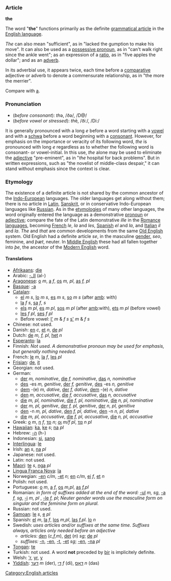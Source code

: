 ===Article===
'''the''' 

The word "'''the'''" functions primarily as the definite [[w:grammatical article|grammatical article]] in  the [[w:English language|English language]].  

''The''  can also mean "sufficient", as in "lacked the gumption to make his move".  It can also be used as a [[w:possessive pronoun|possessive pronoun]], as in "can't walk right since the ankle went"; as an expression of a [[w:ratio|ratio]], as in "five apples the dollar"; and as an [[w:adverb|adverb]].

In its adverbial use, it appears twice, each time before a [[w:comparative|comparative]] adjective or adverb to denote a commensurate relationship, as in "the more the merrier".

Compare with [[a]].

===Pronunciation===
*(''before consonant''): <i>th</i>ə, /ðə/, /D@/
*(''before vowel or stressed''): <i>th</i>ē, /ðiː/, /Di:/

It is generally pronounced with a long ''e'' before a word starting with a [[w:vowel|vowel]] and with a [[w:schwa|schwa]] before a word beginning with a [[w:consonant|consonant]]. However, for emphasis on the importance or veracity of its following word, ''the'' is pronounced with long ''e'' regardless as to whether the following word is consonant- or vowel-initial. In this use, ''the'' alone may be used to eliminate the [[w:adjective|adjective]] "pre-eminent", as in "''the'' hospital for back problems".  But in written expressions, such as "the novelist of middle-class despair," it can stand without emphasis since the context is clear.  

===Etymology===

The existence of a definite article is not shared by the common ancestor of the  [[w:Indo-European|Indo-European]] languages.  The older languages get along without them; there is no article in [[w:Latin|Latin]], [[w:Sanskrit|Sanskrit]], or in conservative Indo-European languages like [[w:Russian language|Russian]].  As in the [[w:etymology|etymologies]] of many other languages, the word originally entered the language as a demonstrative [[w:pronoun|pronoun]] or [[w:adjective|adjective]]; compare the fate of the Latin demonstrative ''ille'' in the [[w:Romance languages|Romance languages]], becoming [[French language|French]] ''le'', ''la'' and ''les'', [[Spanish language|Spanish]] ''el'' and ''la'', and [[Italian language|Italian]] ''il'' and ''la''.  ''The'' and ''that'' are common developments from the same [[w:Old English|Old English]] system.  Old English had a definite article ''se'', in the masculine [[w:grammatical gender|gender]], ''seo'', feminine, and ''&thorn;&aelig;t'', neuter.  In [[w:Middle English|Middle English]] these had all fallen together into ''&thorn;e'', the ancestor of the [[w:Modern English|Modern English]] word.  

====Translations====
*[[Afrikaans]]: [[die]]
*Arabic: [[-ال]] (al-)
*[[Aragonese]]: [[o]] ''m'', [[a]] ''f'', [[os]] ''m, pl'', [[as]] ''f, pl''
*[[Basque]]: [[-a]]
*[[Catalan]]:
**[[el]] ''m'' ''s'', [[lo]] ''m'' ''s'', [[es]] ''m'' ''s'', [[so]] ''m'' ''s'' (after [[amb]]: with)
**[[la]] ''f'' ''s'', [[sa]] ''f'', ''s''
**[[els]] ''m'' ''pl'', [[es]] ''m'' ''pl'', [[sos]] ''m'' ''pl'' (after [[amb]]:with), [[ets]] ''m'' ''pl'' (before vowel)
**[[les]] ''f'' ''pl'', [[ses]] ''f'' ''pl''
**Before vowel: [[l']] ''m'' & ''f'' ''s'' [[s']] ''m'' & ''f'' ''s''
*Chinese: not used.
*Danish: [[en]] ''c'', [[et]] ''n'', [[de]] ''pl''
*Dutch: [[de]] ''m, f, pl'', [[het]] ''n''
*[[Esperanto]]: [[la]]
*Finnish: ''Not used. A demonstrative pronoun may be used for emphasis, but generally nothing needed.''
*French: [[le]] ''m'', [[la]] ''f'', [[les]] ''pl''
*[[Frisian]]: [[de]], [[it]]
*Georgian: not used.
*German: 
**[[der]] ''m, nominative'', [[die]] ''f, nominative'', [[das]] ''n, nominative''
**[[des]] -es ''m, genitive'', [[der]] ''f, genitive'', [[des]] -es ''n, genitive''
**[[dem]] -(e) ''m, dative'', [[der]]  ''f, dative'', [[dem]] -(e) ''n, dative''
**[[den]] ''m, accusative'', [[die]] ''f, accusative'', [[das]] ''n, accusative''
**[[die]] ''m, pl, nominative'', [[die]] ''f, pl, nominative'', [[die]] ''n, pl, nominative''
**[[der]] ''m, pl, genitive'', [[der]] ''f, pl, genitive'', [[der]] ''n, pl, genitive''
**[[den]] -n ''m, pl, dative'', [[den]]  ''f, pl, dative'', [[den]] -n ''n, pl, dative''
**[[die]] ''m, pl, accusative'', [[die]] ''f, pl, accusative'', [[die]] ''n, pl, accusative''
*Greek: [[ο]] ''m'', [[η]] ''f'', [[το]] ''n''; [[οι]] ''m/f pl'', [[τα]] ''n pl''
*[[Hawaiian]]: [[ka]], [[ke]] ''s''; [[na]] ''pl''
*Hebrew: [[-ה]] (h-)
*Indonesian: [[si]], [[sang]]
*[[Interlingua]]: [[le]]
*Irish: [[an]] ''s'', [[na]] ''pl''
*Japanese: not used.
*Latin: not used.
*[[Maori]]: [[te]] ''s'', [[nga]] ''pl''
*[[Lingua Franca Nova]]: [[la]]
*Norwegian: [[-en]] ''c/m'', [[-et]] ''n''; [[en]] ''c/m'', [[ei]] ''f'', [[et]] ''n''
*Polish: not used.
*Portuguese: [[o]] ''m'', [[a]] ''f'', [[os]] ''m,pl'', [[as]] ''f,pl''
*Romanian: ''in form of suffixes added at the end of the word:'' [[-ul]] ''m, sg'', [[-a]] ''f, sg'', [[-i]] ''m, pl'' , [[-le]] ''f, pl''; ''Neuter gender words use the masculine form on singular and the feminine form on plural.''
*Russian: not used.
*[[Samoan]]: [[le]] ''s'', [[e]] ''pl''
*Spanish: [[el]] ''m'', [[la]] ''f'', [[los]] ''m,pl'', [[las]] ''f,pl''. [[lo]] ''n''
*Swedish: ''uses articles and/or suffixes at the same time. Suffixes always, articles only needed before an adjective''
**''articles:'' [[den]] (''c,f,m''), [[det]] (''n'') ''sg''; [[de]] ''pl''
**''suffixes:'' [[-n]], [[-en]], [[-t]], [[-et]] ''sg''; [[-en]], [[-na]] ''pl''
*[[Tongan]]: [[te]]
*Turkish: not used. A word '''not''' preceded by [[bir]] is implicitely definite.
*Welsh: [['r]], [[yr]], [[y]]
*[[Yiddish]]: [[דער]] ''m'' (der), [[די]] ''f'' (di), [[דאָס]] ''n'' (das)

[[Category:English articles]]